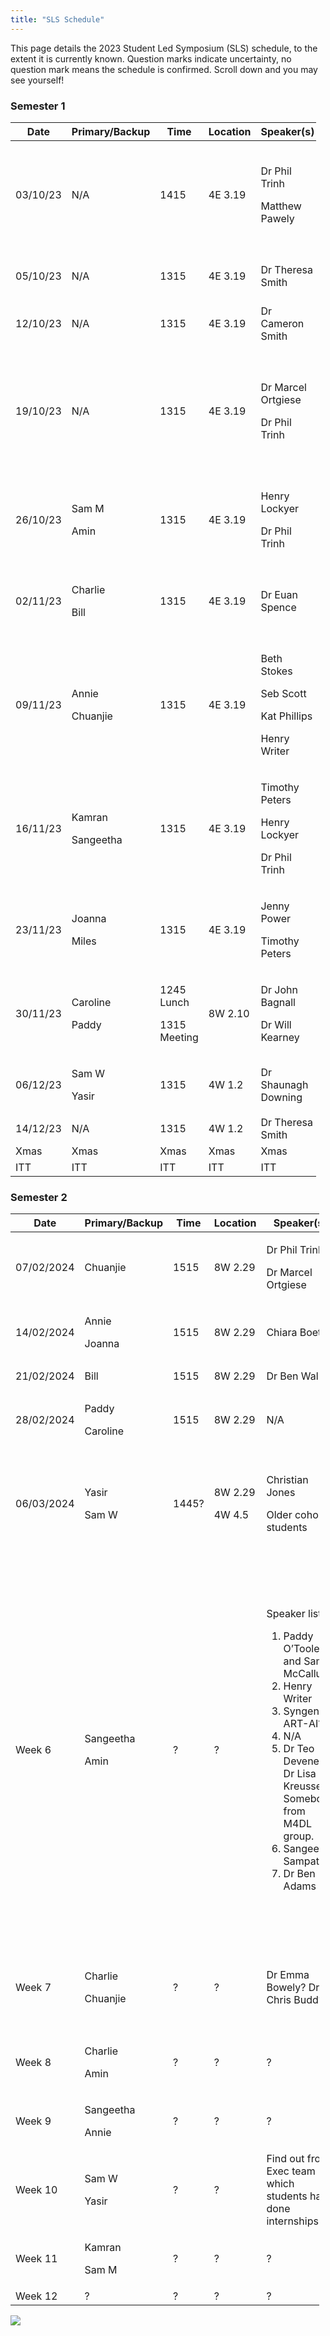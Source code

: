 ```yaml
---
title: "SLS Schedule"
---
```


This page details the 2023 Student Led Symposium (SLS) schedule, to the extent it is currently known. Question marks indicate uncertainty, no question mark means the schedule is confirmed. Scroll down and you may see yourself!

### Semester 1

+----------+----------------+--------------+----------+---------------------+----------------------------------------------------------------------------+
| Date     | Primary/Backup | Time         | Location | Speaker(s)          | Topic(s)                                                                   |
+==========+================+==============+==========+=====================+============================================================================+
| 03/10/23 | N/A            | 1415         | 4E 3.19  | Dr Phil Trinh       | Key dates. Doing a PhD- what to expect, and what to be aware of.           |
|          |                |              |          |                     |                                                                            |
|          |                |              |          | Matthew Pawely      | Time management.                                                           |
+----------+----------------+--------------+----------+---------------------+----------------------------------------------------------------------------+
| 05/10/23 | N/A            | 1315         | 4E 3.19  | Dr Theresa Smith    | Introduction to interdisciplinary research projects (IRPs).                |
+----------+----------------+--------------+----------+---------------------+----------------------------------------------------------------------------+
| 12/10/23 | N/A            | 1315         | 4E 3.19  | Dr Cameron Smith    | How to give (and not give) a good talk.                                    |
+----------+----------------+--------------+----------+---------------------+----------------------------------------------------------------------------+
| 19/10/23 | N/A            | 1315         | 4E 3.19  | Dr Marcel Ortgiese  | Useful software tools. Useful literature research tools.                   |
|          |                |              |          |                     |                                                                            |
|          |                |              |          | Dr Phil Trinh       | Hosting seminars, networking, and asking the right questions               |
+----------+----------------+--------------+----------+---------------------+----------------------------------------------------------------------------+
| 26/10/23 | Sam M          | 1315         | 4E 3.19  | Henry Lockyer       | All things LaTeX.                                                          |
|          |                |              |          |                     |                                                                            |
|          | Amin           |              |          | Dr Phil Trinh       | How to use your training support fund.                                     |
+----------+----------------+--------------+----------+---------------------+----------------------------------------------------------------------------+
| 02/11/23 | Charlie        | 1315         | 4E 3.19  | Dr Euan Spence      | Producing mathematical writing that will be read, understood, and enjoyed. |
|          |                |              |          |                     |                                                                            |
|          | Bill           |              |          |                     |                                                                            |
+----------+----------------+--------------+----------+---------------------+----------------------------------------------------------------------------+
| 09/11/23 | Annie          | 1315         | 4E 3.19  | Beth Stokes         | Outreach, Maths Communication, and Behind the Research.                    |
|          |                |              |          |                     |                                                                            |
|          | Chuanjie       |              |          | Seb Scott           |                                                                            |
|          |                |              |          |                     |                                                                            |
|          |                |              |          | Kat Phillips        |                                                                            |
|          |                |              |          |                     |                                                                            |
|          |                |              |          | Henry Writer        |                                                                            |
+----------+----------------+--------------+----------+---------------------+----------------------------------------------------------------------------+
| 16/11/23 | Kamran         | 1315         | 4E 3.19  | Timothy Peters      | Nimbus and getting the HPC working.                                        |
|          |                |              |          |                     |                                                                            |
|          | Sangeetha      |              |          | Henry Lockyer       |                                                                            |
|          |                |              |          |                     |                                                                            |
|          |                |              |          | Dr Phil Trinh       |                                                                            |
+----------+----------------+--------------+----------+---------------------+----------------------------------------------------------------------------+
| 23/11/23 | Joanna         | 1315         | 4E 3.19  | Jenny Power         | What to do during an ITT.                                                  |
|          |                |              |          |                     |                                                                            |
|          | Miles          |              |          | Timothy Peters      |                                                                            |
+----------+----------------+--------------+----------+---------------------+----------------------------------------------------------------------------+
| 30/11/23 | Caroline       | 1245 Lunch   | 8W 2.10  | Dr John Bagnall     | ITT preparation with Wessex Water.                                         |
|          |                |              |          |                     |                                                                            |
|          | Paddy          | 1315 Meeting |          | Dr Will Kearney     |                                                                            |
+----------+----------------+--------------+----------+---------------------+----------------------------------------------------------------------------+
| 06/12/23 | Sam W          | 1315         | 4W 1.2   | Dr Shaunagh Downing | ITT preparation with CameraForensics.                                      |
|          |                |              |          |                     |                                                                            |
|          | Yasir          |              |          |                     |                                                                            |
+----------+----------------+--------------+----------+---------------------+----------------------------------------------------------------------------+
| 14/12/23 | N/A            | 1315         | 4W 1.2   | Dr Theresa Smith    | IRP presentations.                                                         |
+----------+----------------+--------------+----------+---------------------+----------------------------------------------------------------------------+
| Xmas     | Xmas           | Xmas         | Xmas     | Xmas                | Xmas                                                                       |
+----------+----------------+--------------+----------+---------------------+----------------------------------------------------------------------------+
| ITT      | ITT            | ITT          | ITT      | ITT                 | ITT                                                                        |
+----------+----------------+--------------+----------+---------------------+----------------------------------------------------------------------------+

### Semester 2

+------------+----------------+--------+------------+-----------------------------------------------------------------+------------------------------------------------------------------------------------+
| Date       | Primary/Backup | Time   | Location   | Speaker(s)                                                      | Topic(s)                                                                           |
+============+================+========+============+=================================================================+====================================================================================+
| 07/02/2024 | Chuanjie       | 1515   | 8W 2.29    | Dr Phil Trinh                                                   | Reflecting on ITT.                                                                 |
|            |                |        |            |                                                                 |                                                                                    |
|            |                |        |            | Dr Marcel Ortgiese                                              |                                                                                    |
+------------+----------------+--------+------------+-----------------------------------------------------------------+------------------------------------------------------------------------------------+
| 14/02/2024 | Annie          | 1515   | 8W 2.29    | Chiara Boetti                                                   | Presentation by IRP mentor.                                                        |
|            |                |        |            |                                                                 |                                                                                    |
|            | Joanna         |        |            |                                                                 |                                                                                    |
+------------+----------------+--------+------------+-----------------------------------------------------------------+------------------------------------------------------------------------------------+
| 21/02/2024 | Bill           | 1515   | 8W 2.29    | Dr Ben Walker                                                   | A visualPDE mincourse.                                                             |
+------------+----------------+--------+------------+-----------------------------------------------------------------+------------------------------------------------------------------------------------+
| 28/02/2024 | Paddy          | 1515   | 8W 2.29    | N/A                                                             | Peer reviewing ITT reports.                                                        |
|            |                |        |            |                                                                 |                                                                                    |
|            | Caroline       |        |            |                                                                 |                                                                                    |
+------------+----------------+--------+------------+-----------------------------------------------------------------+------------------------------------------------------------------------------------+
| 06/03/2024 | Yasir          | 1445?  | 8W 2.29    | Christian Jones                                                 | Choosing a supervisor (formal)                                                     |
|            |                |        |            |                                                                 |                                                                                    |
|            | Sam W          |        | 4W 4.5     | Older cohort students                                           | Choosing a supervisor (informal)                                                   |
+------------+----------------+--------+------------+-----------------------------------------------------------------+------------------------------------------------------------------------------------+
| Week 6     | Sangeetha      | ?      | ?          | Speaker list:                                                   | Mathematical perspectives on GenAI.                                                |
|            |                |        |            |                                                                 |                                                                                    |
|            | Amin           |        |            | 1.  Paddy O'Toole and Sam McCallum                              | 1.  Copilot demo. (20 mins)                                                        |
|            |                |        |            | 2.  Henry Writer                                                | 2.  Prompt engineering- getting the most out of ChatGPT. (20 mins)                 |
|            |                |        |            | 3.  Syngenta? ART-AI?                                           | 3.  GenAI in industry. (40 mins)                                                   |
|            |                |        |            | 4.  N/A                                                         | 4.  Break (20 mins)                                                                |
|            |                |        |            | 5.  Dr Teo Deveney? Dr Lisa Kreusser? Somebody from M4DL group. | 5.  Mathematical topic relevant to GenAI. (30 mins)                                |
|            |                |        |            | 6.  Sangeetha Sampath                                           | 6.  Debate. (20 mins)                                                              |
|            |                |        |            | 7.  Dr Ben Adams                                                | 7.  Closing thoughts. Q&A (20 mins)                                                |
+------------+----------------+--------+------------+-----------------------------------------------------------------+------------------------------------------------------------------------------------+
| Week 7     | Charlie        | ?      | ?          | Dr Emma Bowely? Dr Chris Budd?                                  | Mathematics and statistics in government? Some other industrial mathematics topic? |
|            |                |        |            |                                                                 |                                                                                    |
|            | Chuanjie       |        |            |                                                                 |                                                                                    |
+------------+----------------+--------+------------+-----------------------------------------------------------------+------------------------------------------------------------------------------------+
| Week 8     | Charlie        | ?      | ?          | ?                                                               | ITT partner 1                                                                      |
|            |                |        |            |                                                                 |                                                                                    |
|            | Amin           |        |            |                                                                 |                                                                                    |
+------------+----------------+--------+------------+-----------------------------------------------------------------+------------------------------------------------------------------------------------+
| Week 9     | Sangeetha      | ?      | ?          | ?                                                               | ITT partner 2                                                                      |
|            |                |        |            |                                                                 |                                                                                    |
|            | Annie          |        |            |                                                                 |                                                                                    |
+------------+----------------+--------+------------+-----------------------------------------------------------------+------------------------------------------------------------------------------------+
| Week 10    | Sam W          | ?      | ?          | Find out from Exec team which students have done internships.   | Internships and other career opportunities.                                        |
|            |                |        |            |                                                                 |                                                                                    |
|            | Yasir          |        |            |                                                                 |                                                                                    |
+------------+----------------+--------+------------+-----------------------------------------------------------------+------------------------------------------------------------------------------------+
| Week 11    | Kamran         | ?      | ?          | ?                                                               | Undecided. Github and version control? Homepages?                                  |
|            |                |        |            |                                                                 |                                                                                    |
|            | Sam M          |        |            |                                                                 |                                                                                    |
+------------+----------------+--------+------------+-----------------------------------------------------------------+------------------------------------------------------------------------------------+
| Week 12    | ?              | ?      | ?          | ?                                                               | ?                                                                                  |
+------------+----------------+--------+------------+-----------------------------------------------------------------+------------------------------------------------------------------------------------+

![](cohort10.jpeg){fig-align="center"}

